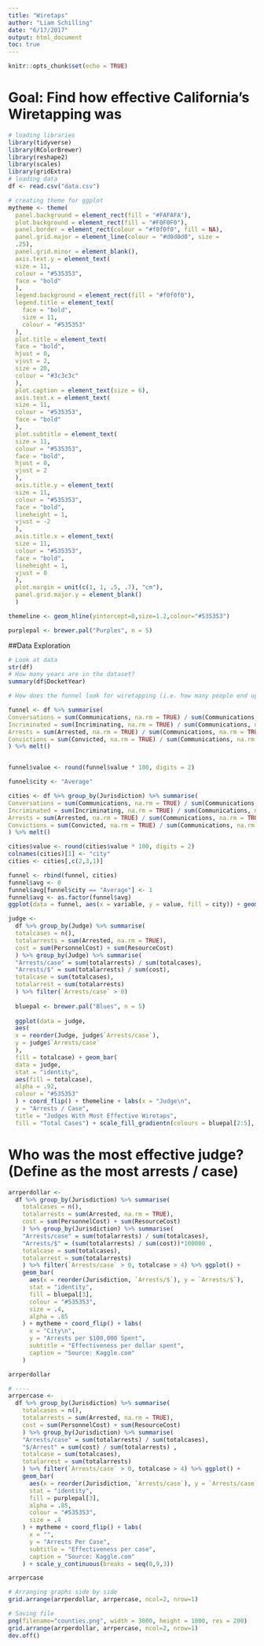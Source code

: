 ```yaml
---
title: "Wiretaps"
author: "Liam Schilling"
date: "6/17/2017"
output: html_document
toc: true
---
```


```r
knitr::opts_chunk$set(echo = TRUE)
```
# Goal: Find how effective California's Wiretapping was
```r
# loading libraries
library(tidyverse)
library(RColorBrewer)
library(reshape2)
library(scales)
library(gridExtra)
# loading data
df <- read.csv("data.csv")

# creating theme for ggplot
mytheme <- theme(
  panel.background = element_rect(fill = "#FAFAFA"),
  plot.background = element_rect(fill = "#F0F0F0"),
  panel.border = element_rect(colour = "#f0f0f0", fill = NA),
  panel.grid.major = element_line(colour = "#d0d0d0", size =
  .25),
  panel.grid.minor = element_blank(),
  axis.text.y = element_text(
  size = 11,
  colour = "#535353",
  face = "bold"
  ),
  legend.background = element_rect(fill = "#f0f0f0"),
  legend.title = element_text(
    face = "bold",
    size = 11,
    colour = "#535353"
  ),
  plot.title = element_text(
  face = "bold",
  hjust = 0,
  vjust = 2,
  size = 20,
  colour = "#3c3c3c"
  ),
  plot.caption = element_text(size = 6),
  axis.text.x = element_text(
  size = 11,
  colour = "#535353",
  face = "bold"
  ),
  plot.subtitle = element_text(
  size = 11,
  colour = "#535353",
  face = "bold",
  hjust = 0,
  vjust = 2
  ),
  axis.title.y = element_text(
  size = 11,
  colour = "#535353",
  face = "bold",
  lineheight = 1,
  vjust = -2
  ),
  axis.title.x = element_text(
  size = 11,
  colour = "#535353",
  face = "bold",
  lineheight = 1,
  vjust = 0
  ),
  plot.margin = unit(c(1, 1, .5, .7), "cm"),
  panel.grid.major.y = element_blank()
  )

themeline <- geom_hline(yintercept=0,size=1.2,colour="#535353")

purplepal <- brewer.pal("Purples", n = 5)

```

##Data Exploration
```r
# Look at data
str(df)
# How many years are in the dataset?
summary(df$DocketYear)

# How does the funnel look for wiretapping (i.e. how many people end up getting arrested / convicted)

funnel <- df %>% summarise(
Conversations = sum(Communications, na.rm = TRUE) / sum(Communications, na.rm = TRUE),
Incriminated = sum(Incriminating, na.rm = TRUE) / sum(Communications, na.rm = TRUE),
Arrests = sum(Arrested, na.rm = TRUE) / sum(Communications, na.rm = TRUE),
Convictions = sum(Convicted, na.rm = TRUE) / sum(Communications, na.rm = TRUE)
) %>% melt()


funnel$value <- round(funnel$value * 100, digits = 2)

funnel$city <- "Average"

cities <- df %>% group_by(Jurisdiction) %>% summarise(
Conversations = sum(Communications, na.rm = TRUE) / sum(Communications, na.rm = TRUE),
Incriminated = sum(Incriminating, na.rm = TRUE) / sum(Communications, na.rm = TRUE),
Arrests = sum(Arrested, na.rm = TRUE) / sum(Communications, na.rm = TRUE),
Convictions = sum(Convicted, na.rm = TRUE) / sum(Communications, na.rm = TRUE)
) %>% melt()

cities$value <- round(cities$value * 100, digits = 2)
colnames(cities)[1] <- "city"
cities <- cities[,c(2,3,1)]

funnel <- rbind(funnel, cities)
funnel$avg <- 0
funnel$avg[funnel$city == "Average"] <- 1
funnel$avg <- as.factor(funnel$avg)
ggplot(data = funnel, aes(x = variable, y = value, fill = city)) + geom_bar(stat = "summary", position = "dodge", fun.y="mean")
```

```r
judge <-
  df %>% group_by(Judge) %>% summarise(
  totalcases = n(),
  totalarrests = sum(Arrested, na.rm = TRUE),
  cost = sum(PersonnelCost) + sum(ResourceCost)
  ) %>% group_by(Judge) %>% summarise(
  "Arrests/case" = sum(totalarrests) / sum(totalcases),
  "Arrests/$" = sum(totalarrests) / sum(cost),
  totalcase = sum(totalcases),
  totalarrest = sum(totalarrests)
  ) %>% filter(`Arrests/case` > 0)
  
  bluepal <- brewer.pal("Blues", n = 5)
  
  ggplot(data = judge,
  aes(
  x = reorder(Judge, judge$`Arrests/case`),
  y = judge$`Arrests/case`
  ),
  fill = totalcase) + geom_bar(
  data = judge,
  stat = "identity",
  aes(fill = totalcase),
  alpha = .92,
  colour = "#535353"
  ) + coord_flip() + themeline + labs(x = "Judge\n",
  y = "Arrests / Case",
  title = "Judges With Most Effective Wiretaps",
  fill = "Total Cases") + scale_fill_gradientn(colours = bluepal[2:5], breaks = seq(0, 200, 25)) + mytheme
```


# Who was the most effective judge? (Define as the most arrests / case)



```r

arrperdollar <-
  df %>% group_by(Jurisdiction) %>% summarise(
    totalcases = n(),
    totalarrests = sum(Arrested, na.rm = TRUE),
    cost = sum(PersonnelCost) + sum(ResourceCost)
    ) %>% group_by(Jurisdiction) %>% summarise(
    "Arrests/case" = sum(totalarrests) / sum(totalcases),
    "Arrests/$" = (sum(totalarrests) / sum(cost))*100000 ,
    totalcase = sum(totalcases),
    totalarrest = sum(totalarrests)
    ) %>% filter(`Arrests/case` > 0, totalcase > 4) %>% ggplot() + 
    geom_bar(
      aes(x = reorder(Jurisdiction, `Arrests/$`), y = `Arrests/$`),
      stat = "identity",
      fill = bluepal[3],
      colour = "#535353",
      size = .4,
      alpha = .85
    ) + mytheme + coord_flip() + labs(
      x = "City\n",
      y = "Arrests per $100,000 Spent",
      subtitle = "Effectiveness per dollar spent",
      caption = "Source: Kaggle.com"
    )

arrperdollar

# ----
arrpercase <-
  df %>% group_by(Jurisdiction) %>% summarise(
    totalcases = n(),
    totalarrests = sum(Arrested, na.rm = TRUE),
    cost = sum(PersonnelCost) + sum(ResourceCost)
    ) %>% group_by(Jurisdiction) %>% summarise(
    "Arrests/case" = sum(totalarrests) / sum(totalcases),
    "$/Arrest" = sum(cost) / sum(totalarrests) ,
    totalcase = sum(totalcases),
    totalarrest = sum(totalarrests)
    ) %>% filter(`Arrests/case` > 0, totalcase > 4) %>% ggplot() + 
    geom_bar(
      aes(x = reorder(Jurisdiction, `Arrests/case`), y = `Arrests/case`),
      stat = "identity",
      fill = purplepal[3],
      alpha = .85,
      colour = "#535353",
      size = .4
    ) + mytheme + coord_flip() + labs(
      x = "",
      y = "Arrests Per Case",
      subtitle = "Effectiveness per case",
      caption = "Source: Kaggle.com"
    ) + scale_y_continuous(breaks = seq(0,9,3))

arrpercase

# Arranging graphs side by side
grid.arrange(arrperdollar, arrpercase, ncol=2, nrow=1)

# Saving file
png(filename="counties.png", width = 3000, height = 1000, res = 200)
grid.arrange(arrperdollar, arrpercase, ncol=2, nrow=1)
dev.off()
```

